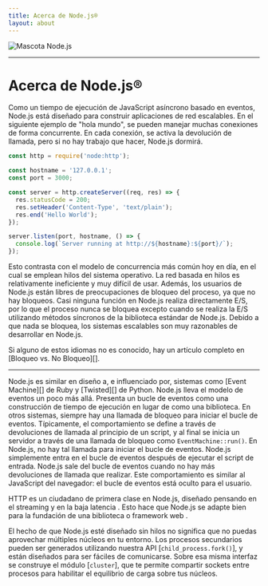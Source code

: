 ```yaml
---
title: Acerca de Node.js®️
layout: about
---
```


<div className="centro de justificación artículos my-4 flex">
  <img alt="Mascota Node.js" src="/static/images/node-mascot.svg" className="w-[100px]" />
</div>

***

# Acerca de Node.js®️

Como un tiempo de ejecución de JavaScript asíncrono basado en eventos, Node.js está diseñado para construir aplicaciones de red escalables. En el siguiente ejemplo de "hola mundo", se pueden manejar muchas conexiones de forma concurrente. En cada conexión, se activa la devolución de llamada, pero si no hay trabajo que hacer, Node.js dormirá.

```js
const http = require('node:http');

const hostname = '127.0.0.1';
const port = 3000;

const server = http.createServer((req, res) => {
  res.statusCode = 200;
  res.setHeader('Content-Type', 'text/plain');
  res.end('Hello World');
});

server.listen(port, hostname, () => {
  console.log(`Server running at http://${hostname}:${port}/`);
});
```

Esto contrasta con el modelo de concurrencia más común hoy en día, en el cual se emplean hilos del sistema operativo. La red basada en hilos es relativamente ineficiente y muy difícil de usar. Además, los usuarios de Node.js están libres de preocupaciones de bloqueo del proceso, ya que no hay bloqueos. Casi ninguna función en Node.js realiza directamente E/S, por lo que el proceso nunca se bloquea excepto cuando se realiza la E/S utilizando métodos síncronos de la biblioteca estándar de Node.js. Debido a que nada se bloquea, los sistemas escalables son muy razonables de desarrollar en Node.js.

Si alguno de estos idiomas no es conocido, hay un artículo completo en
\[Bloqueo vs. No Bloqueo]\[].

***

Node.js es similar en diseño a, e influenciado por, sistemas como \[Event Machine]\[] de Ruby y \[Twisted]\[] de Python. Node.js lleva el modelo de eventos un poco más allá. Presenta un bucle de eventos como una construcción de tiempo de ejecución en lugar de como una biblioteca. En otros sistemas, siempre hay una llamada de bloqueo para iniciar el bucle de eventos. Típicamente, el comportamiento se define a través de devoluciones de llamada al principio de un script, y al final se inicia un servidor a través de una llamada de bloqueo como `EventMachine::run()`. En Node.js, no hay tal llamada para iniciar el bucle de eventos. Node.js simplemente entra en el bucle de eventos después de ejecutar el script de entrada. Node.js sale del bucle de eventos cuando no hay más devoluciones de llamada que realizar. Este comportamiento es similar al JavaScript del navegador: el bucle de eventos está oculto para el usuario.

HTTP es un ciudadano de primera clase en Node.js, diseñado pensando en el streaming y en la baja latencia
. Esto hace que Node.js se adapte bien para la fundación de una biblioteca o framework web
.

El hecho de que Node.js esté diseñado sin hilos no significa que no puedas aprovechar múltiples núcleos en tu entorno. Los procesos secundarios pueden ser generados utilizando nuestra API \[`child_process.fork()`], y están diseñados para ser fáciles de comunicarse. Sobre esa misma interfaz se construye el módulo \[`cluster`], que te permite compartir sockets entre procesos para habilitar el equilibrio de carga sobre tus núcleos.

[bloqueando vs. no bloqueo]: /learn/asynchronous-work/overview-of-blocking-vs-non-blocking

[`child_process.fork()`]: https://nodejs.org/api/child_process.html

[`cluster`]: https://nodejs.org/api/cluster.html

[máquina de eventos]: https://github.com/eventmachine/eventmachine

[retorcido]: https://twistedmatrix.com/trac/
